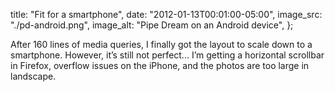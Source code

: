   title: "Fit for a smartphone",
  date: "2012-01-13T00:01:00-05:00",
  image_src: "./pd-android.png",
  image_alt: "Pipe Dream on an Android device",
};

After 160 lines of media queries, I finally got the layout to scale down to a smartphone. However, it’s still not perfect... I’m getting a horizontal scrollbar in Firefox, overflow issues on the iPhone, and the photos are too large in landscape.
